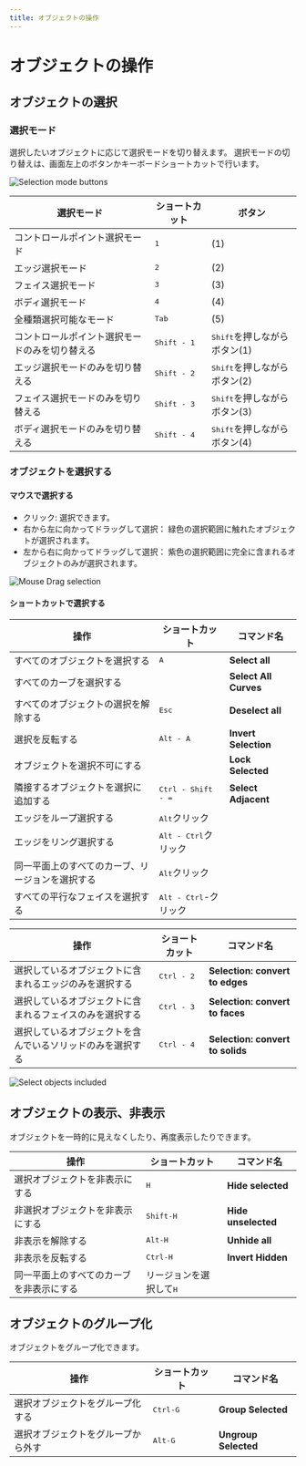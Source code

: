 ```yaml
---
title: オブジェクトの操作
---
```

# オブジェクトの操作

## オブジェクトの選択

### 選択モード

選択したいオブジェクトに応じて選択モードを切り替えます。
選択モードの切り替えは、画面左上のボタンかキーボードショートカットで行います。

![Selection mode buttons](/img/selection-mode-buttons.png)

| 選択モード                                     | ショートカット       | ボタン                                |
| ---------------------------------------------- | -------------------- | ------------------------------------- |
| コントロールポイント選択モード                 | <kbd>1</kbd>         | (1)                                   |
| エッジ選択モード                               | <kbd>2</kbd>         | (2)                                   |
| フェイス選択モード                             | <kbd>3</kbd>         | (3)                                   |
| ボディ選択モード                             | <kbd>4</kbd>         | (4)                                   |
| 全種類選択可能なモード                         | <kbd>Tab</kbd>       | (5)                                   |
| コントロールポイント選択モードのみを切り替える | <kbd>Shift - 1</kbd> | <kbd>Shift</kbd>を押しながらボタン(1) |
| エッジ選択モードのみを切り替える               | <kbd>Shift - 2</kbd> | <kbd>Shift</kbd>を押しながらボタン(2) |
| フェイス選択モードのみを切り替える             | <kbd>Shift - 3</kbd> | <kbd>Shift</kbd>を押しながらボタン(3) |
| ボディ選択モードのみを切り替える             | <kbd>Shift - 4</kbd> | <kbd>Shift</kbd>を押しながらボタン(4) |

### オブジェクトを選択する

#### マウスで選択する

- クリック: 選択できます。
- 右から左に向かってドラッグして選択： 緑色の選択範囲に触れたオブジェクトが選択されます。
- 左から右に向かってドラッグして選択： 紫色の選択範囲に完全に含まれるオブジェクトのみが選択されます。

![Mouse Drag selection](/img/mouse-drag-selection.gif)

#### ショートカットで選択する

| 操作                                             | ショートカット                 | コマンド名            |
| ------------------------------------------------ | ------------------------------ | --------------------- |
| すべてのオブジェクトを選択する                   | <kbd>A</kbd>                   | **Select all**        |
| すべてのカーブを選択する                         |                                | **Select All Curves** |
| すべてのオブジェクトの選択を解除する             | <kbd>Esc</kbd>                 | **Deselect all**      |
| 選択を反転する                                   | <kbd>Alt - A</kbd>             | **Invert Selection**  |
| オブジェクトを選択不可にする                     |                                | **Lock Selected**     |
| 隣接するオブジェクトを選択に追加する             | <kbd>Ctrl - Shift - =</kbd>    | **Select Adjacent**   |
| エッジをループ選択する                           | <kbd>Alt</kbd>クリック         |                       |
| エッジをリング選択する                           | <kbd>Alt - Ctrl</kbd>クリック  |                       |
| 同一平面上のすべてのカーブ、リージョンを選択する | <kbd>Alt</kbd>クリック         |                       |
| すべての平行なフェイスを選択する                 | <kbd>Alt - Ctrl</kbd>-クリック |                       |

| 操作                                             | ショートカット                 | コマンド名            |
| ------------------------------------------------ | ------------------------------ | --------------------- |
| 選択しているオブジェクトに含まれるエッジのみを選択する     | <kbd>Ctrl - 2</kbd> | **Selection: convert to edges**  |
| 選択しているオブジェクトに含まれるフェイスのみを選択する   | <kbd>Ctrl - 3</kbd> | **Selection: convert to faces**  |
| 選択しているオブジェクトを含んでいるソリッドのみを選択する | <kbd>Ctrl - 4</kbd> | **Selection: convert to solids** |

![Select objects included](/img/select-objects-included.gif)

## オブジェクトの表示、非表示

オブジェクトを一時的に見えなくしたり、再度表示したりできます。

| 操作                                     | ショートカット                   | コマンド名          |
| ---------------------------------------- | -------------------------------- | ------------------- |
| 選択オブジェクトを非表示にする           | <kbd>H</kbd>                     | **Hide selected**   |
| 非選択オブジェクトを非表示にする         | <kbd>Shift-H</kbd>               | **Hide unselected** |
| 非表示を解除する                         | <kbd>Alt-H</kbd>                 | **Unhide all**      |
| 非表示を反転する                         | <kbd>Ctrl-H</kbd>                | **Invert Hidden**   |
| 同一平面上のすべてのカーブを非表示にする | リージョンを選択して<kbd>H</kbd> |                     |

## オブジェクトのグループ化

オブジェクトをグループ化できます。

| 操作                               | ショートカット    | コマンド名           |
| ---------------------------------- | ----------------- | -------------------- |
| 選択オブジェクトをグループ化する   | <kbd>Ctrl-G</kbd> | **Group Selected**   |
| 選択オブジェクトをグループから外す | <kbd>Alt-G</kbd>  | **Ungroup Selected** |






